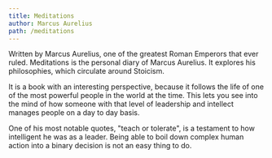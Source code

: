```yaml
---
title: Meditations
author: Marcus Aurelius
path: /meditations
---
```


Written by Marcus Aurelius, one of the greatest Roman Emperors that ever ruled.
Meditations is the personal diary of Marcus Aurelius. It explores his philosophies, which circulate around Stoicism.

It is a book with an interesting perspective, because it follows the life of one of the most powerful people in the world
at the time. This lets you see into the mind of how someone with that level of leadership and intellect manages people on
a day to day basis.

One of his most notable quotes, "teach or tolerate", is a testament to how intelligent he was as a leader. Being able to
boil down complex human action into a binary decision is not an easy thing to do.
